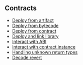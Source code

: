 ## Contracts

- [Deploy from artifact](../examples/contracts/deploy_from_artifact)
- [Deploy from bytecode](../examples/contracts/deploy_from_bytecode)
- [Deploy from contract](../examples/contracts/deploy_from_contract)
- [Deploy and link library](../examples/contracts/deploy_and_link_library)
- [Interact with ABI](../examples/contracts/interact_with_abi)
- [Interact with contract instance](../examples/contracts/interact_with_contract_instance)
- [Handling unknown return types](../examples/contracts/unknown_return_types)
- [Decode revert](../examples/contracts/revert_decoding)

